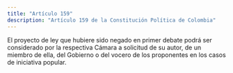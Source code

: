 ```yaml
---
title: "Artículo 159"
description: "Artículo 159 de la Constitución Política de Colombia"
---
```


El proyecto de ley que hubiere sido negado en primer debate podrá ser considerado por la respectiva Cámara a solicitud de su autor, de un miembro de ella, del Gobierno o del vocero de los proponentes en los casos de iniciativa popular.
